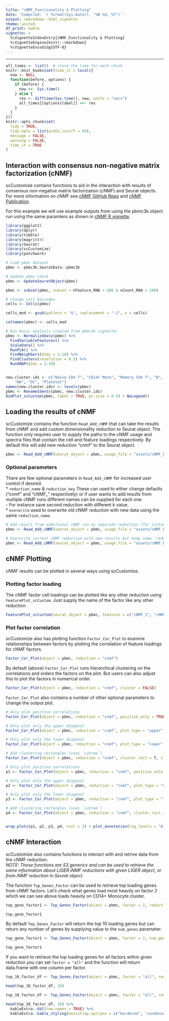 ```yaml
---
title: "cNMF_Functionality & Plotting"
date: 'Compiled: `r format(Sys.Date(), "%B %d, %Y")`'
output: rmarkdown::html_vignette
theme: united
df_print: kable
vignette: >
  %\VignetteIndexEntry{cNMF_Functionality & Plotting}
  %\VignetteEngine{knitr::rmarkdown}
  %\VignetteEncoding{UTF-8}
---
```

***

<style>
p.caption {
  font-size: 0.9em;
}
</style>
 
```r
all_times <- list()  # store the time for each chunk
knitr::knit_hooks$set(time_it = local({
  now <- NULL
  function(before, options) {
    if (before) {
      now <<- Sys.time()
    } else {
      res <- difftime(Sys.time(), now, units = "secs")
      all_times[[options$label]] <<- res
    }
  }
}))
knitr::opts_chunk$set(
  tidy = TRUE,
  tidy.opts = list(width.cutoff = 95),
  message = FALSE,
  warning = FALSE,
  time_it = TRUE
)
```


## Interaction with consensus non-negative matrix factorization (cNMF)  
scCustomize contains functions to aid in the interaction with results of consensus non-negative matrix factorization (cNMF) and Seurat objects.  For more information on cNMF see [cNMF GitHub Repo](https://github.com/dylkot/cNMF) and [cNMF Publication](https://elifesciences.org/articles/43803).  

For this example we will use example outputs from using the pbmc3k object run using the same paramters as shown in [cNMF R vignette](https://htmlpreview.github.io/?https://github.com/dylkot/cNMF/blob/main/Tutorials/R_vignette.nb.html).  

```r
library(ggplot2)
library(dplyr)
library(tibble)
library(magrittr)
library(Seurat)
library(scCustomize)
library(patchwork)

# Load pbmc dataset
pbmc <- pbmc3k.SeuratData::pbmc3k
```

```r
# Update pbmc check
pbmc <- UpdateSeuratObject(pbmc)

pbmc <- subset(pbmc, subset = nFeature_RNA > 200 & nCount_RNA > 200)

# change cell barcodes
cells <- Cells(pbmc)

cells_mod <- gsub(pattern = "$", replacement = "-1", x = cells)

colnames(pbmc) <- cells_mod
```

```r
# Run basic analysis (copied from pbmc3k vignette)
pbmc <- NormalizeData(pbmc) %>% 
  FindVariableFeatures() %>% 
  ScaleData() %>% 
  RunPCA() %>% 
  FindNeighbors(dims = 1:10) %>% 
  FindClusters(resolution = 0.5) %>% 
  RunUMAP(dims = 1:10)


new.cluster.ids <- c("Naive CD4 T", "CD14+ Mono", "Memory CD4 T", "B", "CD8 T", "FCGR3A+ Mono",
    "NK", "DC", "Platelet")
names(new.cluster.ids) <- levels(pbmc)
pbmc <- RenameIdents(pbmc, new.cluster.ids)
DimPlot_scCustom(pbmc, label = TRUE, pt.size = 0.5) + NoLegend()
```



## Loading the results of cNMF  
scCustomize contains the function `Read_Add_cNMF` that can take the results from cNMF and add custom dimensionality reduction to Seurat object.  The function only requires user to supply the paths to the cNMF usage and spectra files that contain the cell and feature loadings respectively.  By default this will add new reduction "cnmf" to the Seurat object.  

```r
pbmc <- Read_Add_cNMF(seurat_object = pbmc, usage_file = "assets/cNMF_Example_Data/example_cNMF.usages.k_7.dt_0_1.consensus.txt", spectra_file = "assets/cNMF_Example_Data/example_cNMF.gene_spectra_score.k_7.dt_0_1.txt")
```

### Optional parameters  
There are few optional parameters in `Read_Add_cNMF` for increased user control if desired.  
* `reduction_name` & `reduction_key` These can used to either change defaults ("cnmf" and "cNMF_" respectively) or if user wants to add results from multiple cNMF runs different names can be supplied for each one.   
    - For instance save second reduction with different k value.   
* `overwrite` used to overwrite old cNMF reduction with new data using the same `reduction_name`.   

```r
# Add result from additional cNMF run as separate reduction (for instance with different k value)
pbmc <- Read_Add_cNMF(seurat_object = pbmc, usage_file = "assets/cNMF_Example_Data/example_cNMF.usages.k_15.dt_0_1.consensus.txt", spectra_file = "assets/cNMF_Example_Data/example_cNMF.gene_spectra_score.k_15.dt_0_1.txt", reduction_name = "cnmf.alt", reduction_key = "CNMFALT_")

# Overwrite current cNMF reduction with new results but keep same `reduction_name`
pbmc <- Read_Add_cNMF(seurat_object = pbmc, usage_file = "assets/cNMF_Example_Data/example_cNMF.usages.k_15.dt_0_1.consensus.txt", spectra_file = "assets/cNMF_Example_Data/example_cNMF.gene_spectra_score.k_15.dt_0_1.txt", overwrite = TRUE)
```



## cNMF Plotting  
cNMF results can be plotted in several ways using scCustomize.  

### Plotting factor loading 
The cNMF factor cell loadings can be plotted like any other reduction using `FeaturePlot_scCustom`.  Just supply the name of the factor like any other reduction.

```r
FeaturePlot_scCustom(seurat_object = pbmc, features = c("cNMF_1", "cNMF_2", "cNMF_3", "cNMF_4"))
```


### Plot factor correlation  
scCustomize also has plotting function `Factor_Cor_Plot` to examine relationships between factors by plotting the correlation of feature loadings for cNMF factors.  
```r
Factor_Cor_Plot(object = pbmc, reduction = "cnmf")
```

By default (above) `Factor_Cor_Plot` runs hierarchical clustering on the correlations and orders the factors on the plot.  But users can also adjust this to plot the factors in numerical order.
```r
Factor_Cor_Plot(object = pbmc, reduction = "cnmf", cluster = FALSE)
```


`Factor_Cor_Plot` also contains a number of other optional parameters to change the output plot.
```r
# Only plot positive correlations
Factor_Cor_Plot(object = pbmc, reduction = "cnmf", positive_only = TRUE)

# Only plot only the upper diagonal
Factor_Cor_Plot(object = pbmc, reduction = "cnmf", plot_type = "upper", cluster = FALSE)

# Only plot only the lower diagonal
Factor_Cor_Plot(object = pbmc, reduction = "cnmf", plot_type = "lower", cluster = FALSE)

# Add clustering rectangles (uses `cutree`)
Factor_Cor_Plot(object = pbmc, reduction = "cnmf", cluster_rect = T, cluster_rect_num = 6, cluster_rect_col = "magenta")
```


```r
# Only plot positive correlations
p1 <- Factor_Cor_Plot(object = pbmc, reduction = "cnmf", positive_only = TRUE)

# Only plot only the upper diagonal
p2 <- Factor_Cor_Plot(object = pbmc, reduction = "cnmf", plot_type = "upper", cluster = FALSE)

# Only plot only the lower diagonal
p3 <- Factor_Cor_Plot(object = pbmc, reduction = "cnmf", plot_type = "lower", cluster = FALSE)

# Add clustering rectangles (uses `cutree`)
p4 <- Factor_Cor_Plot(object = pbmc, reduction = "cnmf", cluster_rect = TRUE, cluster_rect_num = 6, cluster_rect_col = "magenta")


wrap_plots(p1, p2, p3, p4, ncol = 2) + plot_annotation(tag_levels = "A")
```



## cNMF Interaction  
scCustomize also contains functions to interact with and retrive data from the cNMF reduction.  
*NOTE: These functions are S3 generics and can be used to retrieve the same information about LIGER iNMF reductions with given LIGER object, or from iNMF reduction in Seurat object.*  

The function `Top_Genes_Factor` can be used to retrieve top loading genes from cNMF factors.  Let's check what genes load most heavily on factor 2 which we can see above loads heavily on CD14+ Monocyte cluster.  
```r
top_gene_factor1 <- Top_Genes_Factor(object = pbmc, factor = 2, reduction = "cnmf")

top_gene_factor1
```

By default `Top_Genes_Factor` will return the top 10 loading genes but can return any number of genes by supplying value to the `num_genes` parameter.  
```r
top_gene_factor1 <- Top_Genes_Factor(object = pbmc, factor = 2, num_genes = 20, reduction = "cnmf")

top_gene_factor1
```

If you want to retrieve the top loading genes for all factors within given reduction you can set `factor = "all"` and the function will return data.frame with one column per factor.
```r
top_10_factor_df <- Top_Genes_Factor(object = pbmc, factor = "all", reduction = "cnmf")

head(top_10_factor_df, 10) 
```

```r
top_10_factor_df <- Top_Genes_Factor(object = pbmc, factor = "all", reduction = "cnmf")

head(top_10_factor_df, 10) %>%
  kableExtra::kbl(row.names = TRUE) %>%
  kableExtra::kable_styling(bootstrap_options = c("bordered", "condensed", "responsive", "striped")) 
```

